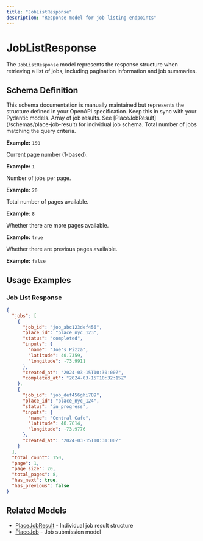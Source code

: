 ```yaml
---
title: "JobListResponse"
description: "Response model for job listing endpoints"
---
```


# JobListResponse

The `JobListResponse` model represents the response structure when retrieving a list of jobs, including pagination information and job summaries.

## Schema Definition

<Note>
This schema documentation is manually maintained but represents the structure defined in your OpenAPI specification. Keep this in sync with your Pydantic models.
</Note>

<ResponseField name="jobs" type="array<PlaceJobResult>" required>
  Array of job results. See [PlaceJobResult](/schemas/place-job-result) for individual job schema.
</ResponseField>

<ResponseField name="total_count" type="integer" required>
  Total number of jobs matching the query criteria.
  
  **Example:** `150`
</ResponseField>

<ResponseField name="page" type="integer" required>
  Current page number (1-based).
  
  **Example:** `1`
</ResponseField>

<ResponseField name="page_size" type="integer" required>
  Number of jobs per page.
  
  **Example:** `20`
</ResponseField>

<ResponseField name="total_pages" type="integer" required>
  Total number of pages available.
  
  **Example:** `8`
</ResponseField>

<ResponseField name="has_next" type="boolean" required>
  Whether there are more pages available.
  
  **Example:** `true`
</ResponseField>

<ResponseField name="has_previous" type="boolean" required>
  Whether there are previous pages available.
  
  **Example:** `false`
</ResponseField>

## Usage Examples

### Job List Response
```json
{
  "jobs": [
    {
      "job_id": "job_abc123def456",
      "place_id": "place_nyc_123",
      "status": "completed",
      "inputs": {
        "name": "Joe's Pizza",
        "latitude": 40.7359,
        "longitude": -73.9911
      },
      "created_at": "2024-03-15T10:30:00Z",
      "completed_at": "2024-03-15T10:32:15Z"
    },
    {
      "job_id": "job_def456ghi789",
      "place_id": "place_nyc_124",
      "status": "in_progress",
      "inputs": {
        "name": "Central Cafe",
        "latitude": 40.7614,
        "longitude": -73.9776
      },
      "created_at": "2024-03-15T10:31:00Z"
    }
  ],
  "total_count": 150,
  "page": 1,
  "page_size": 20,
  "total_pages": 8,
  "has_next": true,
  "has_previous": false
}
```

## Related Models

- [PlaceJobResult](/schemas/place-job-result) - Individual job result structure
- [PlaceJob](/schemas/place-job) - Job submission model
